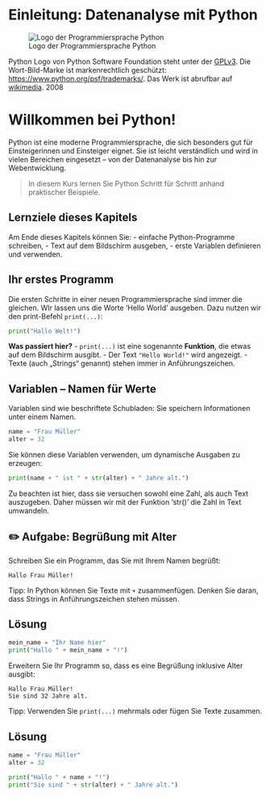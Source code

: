 # Einleitung: Datenanalyse mit Python

::: {.border}
![Logo der Programmiersprache Python](00-bilder/python-logo-and-wordmark-cc0-tm.png)

Python Logo von Python Software Foundation steht unter der [GPLv3](https://www.gnu.org/licenses/gpl-3.0.html). Die Wort-Bild-Marke ist markenrechtlich geschützt: <https://www.python.org/psf/trademarks/>. Das Werk ist abrufbar auf [wikimedia](https://de.m.wikipedia.org/wiki/Datei:Python_logo_and_wordmark.svg). 2008
::: 

# Willkommen bei Python!

Python ist eine moderne Programmiersprache, die sich besonders gut für 
Einsteigerinnen und Einsteiger eignet. Sie ist leicht verständlich und 
wird in vielen Bereichen eingesetzt – von der Datenanalyse bis hin zur 
Webentwicklung.

> In diesem Kurs lernen Sie Python Schritt für Schritt anhand praktischer Beispiele.

## Lernziele dieses Kapitels

Am Ende dieses Kapitels können Sie:
- einfache Python-Programme schreiben,
- Text auf dem Bildschirm ausgeben,
- erste Variablen definieren und verwenden.

## Ihr erstes Programm

Die ersten Schritte in einer neuen Programmiersprache sind immer die gleichen. 
WIr lassen uns die Worte 'Hello World' ausgeben. Dazu nutzen wir den print-Befehl
 `print(...)`:

```python
print("Hallo Welt!")
```


**Was passiert hier?**
- `print(...)` ist eine sogenannte **Funktion**, die etwas auf dem Bildschirm ausgibt.
- Der Text `"Hello World!"` wird angezeigt.
- Texte (auch „Strings“ genannt) stehen immer in Anführungszeichen.

## Variablen – Namen für Werte

Variablen sind wie beschriftete Schubladen: Sie speichern Informationen unter einem Namen.

```python
name = "Frau Müller"
alter = 32
```

Sie können diese Variablen verwenden, um dynamische Ausgaben zu erzeugen:

```python
print(name + " ist " + str(alter) + " Jahre alt.")
```

Zu beachten ist hier, dass sie versuchen sowohl eine Zahl, als auch Text auszugeben. Daher müssen wir mit der Funktion 'str()' die Zahl in Text umwandeln.

::: {.callout-tip collapse="true"}

## ✏️ Aufgabe: Begrüßung mit Alter

Schreiben Sie ein Programm, das Sie mit Ihrem Namen begrüßt:

```
Hallo Frau Müller!
```

Tipp: In Python können Sie Texte mit `+` zusammenfügen. Denken Sie daran, dass 
Strings in Anführungszeichen stehen müssen.

::: {.callout-caution icon="false" collapse="true"}
## Lösung
```python
mein_name = "Ihr Name hier"
print("Hallo " + mein_name + "!")
```
:::

Erweitern Sie Ihr Programm so, dass es eine Begrüßung inklusive Alter ausgibt:

```
Hallo Frau Müller!
Sie sind 32 Jahre alt.
```

Tipp: Verwenden Sie `print(...)` mehrmals oder fügen Sie Texte zusammen.

::: {.callout-caution icon="false" collapse="true"}
## Lösung
```python
name = "Frau Müller"
alter = 32

print("Hallo " + name + "!")
print("Sie sind " + str(alter) + " Jahre alt.")

```
:::

:::
